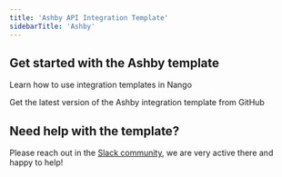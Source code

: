 ```yaml
---
title: 'Ashby API Integration Template'
sidebarTitle: 'Ashby'
---
```


## Get started with the Ashby template

<Card title="How to use integration templates"
      href="/understand/concepts/templates"
      icon="book-open">
    Learn how to use integration templates in Nango
</Card>

<Card title="Get the Ashby template"
      href="https://github.com/NangoHQ/nango/tree/master/integration-templates/ashby"
      icon="github">
    Get the latest version of the Ashby integration template from GitHub
</Card>

## Need help with the template?
Please reach out in the [Slack community](https://nango.dev/slack), we are very active there and happy to help!